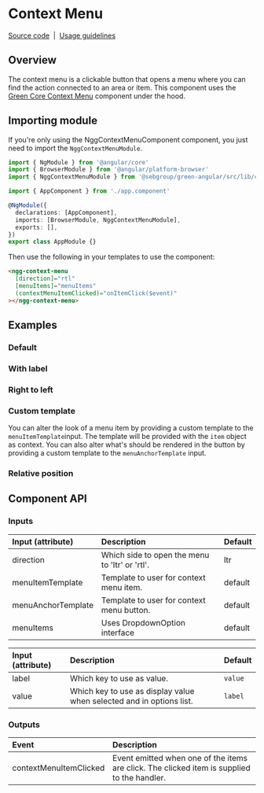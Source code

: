 

# Context Menu

[Source code](https://github.com/sebgroup/green/tree/main/libs/angular/src/lib/context-menu)
&nbsp;|&nbsp;
[Usage guidelines](https://designlibrary.sebgroup.com/components/component-moremenu)

## Overview

The context menu is a clickable button that opens a menu where you can find the action connected to an area or item. This component uses the [Green Core Context Menu](https://github.com/sebgroup/green/tree/main/libs/core/src/components/context-menu) component under the hood.

## Importing module

If you're only using the NggContextMenuComponent component, you just need to import the `NggContextMenuModule`.

```typescript
import { NgModule } from '@angular/core'
import { BrowserModule } from '@angular/platform-browser'
import { NggContextMenuModule } from '@sebgroup/green-angular/src/lib/context-menu'

import { AppComponent } from './app.component'

@NgModule({
  declarations: [AppComponent],
  imports: [BrowserModule, NggContextMenuModule],
  exports: [],
})
export class AppModule {}
```

Then use the following in your templates to use the component:

```html
<ngg-context-menu
  [direction]="rtl"
  [menuItems]="menuItems"
  (contextMenuItemClicked)="onItemClick($event)"
></ngg-context-menu>
```

## Examples

### Default

<Canvas>
  <Story id="components-context-menu--default" />
</Canvas>

### With label

<Canvas>
  <Story id="components-context-menu--with-label" />
</Canvas>

### Right to left

<Canvas>
  <Story id="components-context-menu--right-to-left" />
</Canvas>

### Custom template

You can alter the look of a menu item by providing a custom template to the `menuItemTemplate`input. The template will be provided with the `item` object as context. You can also alter what's should be rendered in the button by providing a custom template to the `menuAnchorTemplate` input.

<Canvas>
  <Story id="components-context-menu--custom-template-default" />
</Canvas>

### Relative position

<Canvas>
  <Story id="components-context-menu--position-relative" />
</Canvas>

## Component API

### Inputs

| Input (attribute)  | Description                                    | Default |
| :----------------- | :--------------------------------------------- | :------ |
| direction          | Which side to open the menu to 'ltr' or 'rtl'. | ltr     |
| menuItemTemplate   | Template to user for context menu item.        | default |
| menuAnchorTemplate | Template to user for context menu button.      | default |
| menuItems          | Uses DropdownOption interface                  | default |

| Input (attribute) | Description                                                          | Default |
| :---------------- | :------------------------------------------------------------------- | :------ |
| label             | Which key to use as value.                                           | `value` |
| value             | Which key to use as display value when selected and in options list. | `label` |

### Outputs

| Event                  | Description                                                                                 |
| :--------------------- | :------------------------------------------------------------------------------------------ |
| contextMenuItemClicked | Event emitted when one of the items are click. The clicked item is supplied to the handler. |
